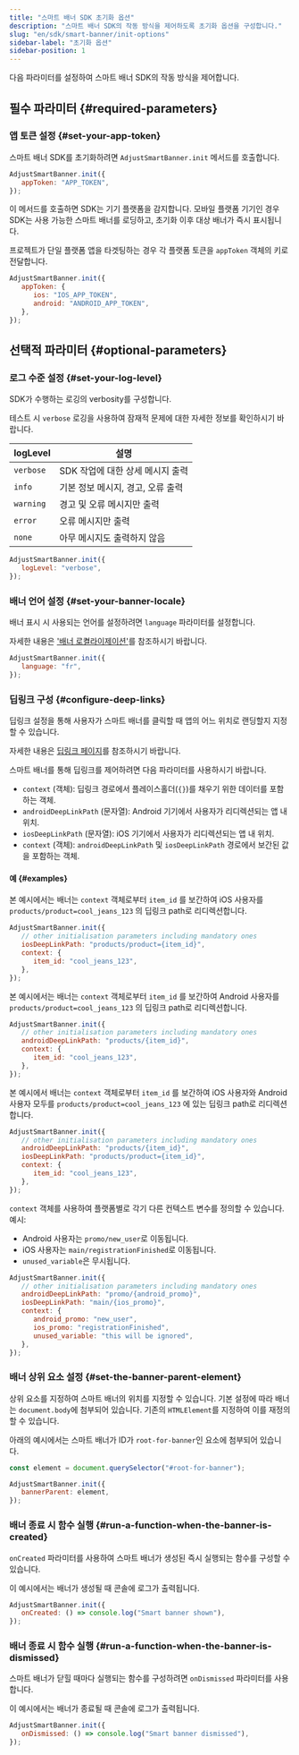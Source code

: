 ```yaml
---
title: "스마트 배너 SDK 초기화 옵션"
description: "스마트 배너 SDK의 작동 방식을 제어하도록 초기화 옵션을 구성합니다."
slug: "en/sdk/smart-banner/init-options"
sidebar-label: "초기화 옵션"
sidebar-position: 1
---
```

다음 파라미터를 설정하여 스마트 배너 SDK의 작동 방식을 제어합니다.

필수 파라미터 \{\#required\-parameters\}
--------------------------------------

### 앱 토큰 설정 \{\#set\-your\-app\-token\}

스마트 배너 SDK를 초기화하려면 `AdjustSmartBanner.init` 메서드를 호출합니다.

```js
AdjustSmartBanner.init({
   appToken: "APP_TOKEN",
});
```

이 메서드를 호출하면 SDK는 기기 플랫폼을 감지합니다. 모바일 플랫폼 기기인 경우 SDK는 사용 가능한 스마트 배너를 로딩하고, 초기화 이후 대상 배너가 즉시 표시됩니다.

프로젝트가 단일 플랫폼 앱을 타겟팅하는 경우 각 플랫폼 토큰을 `appToken` 객체의 키로 전달합니다.

```js
AdjustSmartBanner.init({
   appToken: {
      ios: "IOS_APP_TOKEN",
      android: "ANDROID_APP_TOKEN",
   },
});
```

선택적 파라미터 \{\#optional\-parameters\}
---------------------------------------

### 로그 수준 설정 \{\#set\-your\-log\-level\}

SDK가 수행하는 로깅의 verbosity를 구성합니다.
<callout type="tip"> 

테스트 시 `verbose` 로깅을 사용하여 잠재적 문제에 대한 자세한 정보를 확인하시기 바랍니다.
</Callout> 

| logLevel  |          설명          |
|-----------|----------------------|
| `verbose` | SDK 작업에 대한 상세 메시지 출력 |
| `info`    | 기본 정보 메시지, 경고, 오류 출력 |
| `warning` | 경고 및 오류 메시지만 출력      |
| `error`   | 오류 메시지만 출력           |
| `none`    | 아무 메시지도 출력하지 않음      |

```js
AdjustSmartBanner.init({
   logLevel: "verbose",
});
```

### 배너 언어 설정 \{\#set\-your\-banner\-locale\}

배너 표시 시 사용되는 언어를 설정하려면 `language` 파라미터를 설정합니다.
<callout type="tip"> 

자세한 내용은 ['배너 로켤라이제이션'](/en/sdk/smart-banner#3-localize-your-banners)를 참조하시기 바랍니다.
</Callout> 

```js
AdjustSmartBanner.init({
   language: "fr",
});
```

### 딥링크 구성 \{\#configure\-deep\-links\}

딥링크 설정을 통해 사용자가 스마트 배너를 클릭할 때 앱의 어느 위치로 랜딩할지 지정할 수 있습니다.
<callout type="tip"> 

자세한 내용은 [딥링크 페이지](/en/sdk/smart-banner/deep-linking)를 참조하시기 바랍니다.
</Callout> 

스마트 배너를 통해 딥링크를 제어하려면 다음 파라미터를 사용하시기 바랍니다.

* `context` \(객체\): 딥링크 경로에서 플레이스홀더\(`{}`\)를 채우기 위한 데이터를 포함하는 객체.
* `androidDeepLinkPath` \(문자열\): Android 기기에서 사용자가 리디렉션되는 앱 내 위치.
* `iosDeepLinkPath` \(문자열\): iOS 기기에서 사용자가 리디렉션되는 앱 내 위치.
* `context` \(객체\): `androidDeepLinkPath` 및 `iosDeepLinkPath` 경로에서 보간된 값을 포함하는 객체.

#### 예 \{\#examples\}

본 예시에서는 배너는 `context` 객체로부터 `item_id` 를 보간하여 iOS 사용자를 `products/product=cool_jeans_123` 의 딥링크 path로 리디렉션합니다.

```js
AdjustSmartBanner.init({
   // other initialisation parameters including mandatory ones
   iosDeepLinkPath: "products/product={item_id}",
   context: {
      item_id: "cool_jeans_123",
   },
});
```

본 예시에서는 배너는 `context` 객체로부터 `item_id` 를 보간하여 Android 사용자를 `products/product=cool_jeans_123` 의 딥링크 path로 리디렉션합니다.

```js
AdjustSmartBanner.init({
   // other initialisation parameters including mandatory ones
   androidDeepLinkPath: "products/{item_id}",
   context: {
      item_id: "cool_jeans_123",
   },
});
```

본 예시에서 배너는 `context` 객체로부터 `item_id` 를 보간하여 iOS 사용자와 Android 사용자 모두를 `products/product=cool_jeans_123` 에 있는 딥링크 path로 리디렉션합니다.

```js
AdjustSmartBanner.init({
   // other initialisation parameters including mandatory ones
   androidDeepLinkPath: "products/{item_id}",
   iosDeepLinkPath: "products/product={item_id}",
   context: {
      item_id: "cool_jeans_123",
   },
});
```

`context` 객체를 사용하여 플랫폼별로 각기 다른 컨텍스트 변수를 정의할 수 있습니다. 예시: 

* Android 사용자는 `promo/new_user`로 이동됩니다.
* iOS 사용자는 `main/registrationFinished`로 이동됩니다.
* `unused_variable`은 무시됩니다.

```js
AdjustSmartBanner.init({
   // other initialisation parameters including mandatory ones
   androidDeepLinkPath: "promo/{android_promo}",
   iosDeepLinkPath: "main/{ios_promo}",
   context: {
      android_promo: "new_user",
      ios_promo: "registrationFinished",
      unused_variable: "this will be ignored",
   },
});
```

### 배너 상위 요소 설정 \{\#set\-the\-banner\-parent\-element\}

상위 요소를 지정하여 스마트 배너의 위치를 지정할 수 있습니다. 기본 설정에 따라 배너는 `document.body`에 첨부되어 있습니다. 기존의 `HTMLElement`를 지정하여 이를 재정의할 수 있습니다.

아래의 예시에서는 스마트 배너가 ID가 `root-for-banner`인 요소에 첨부되어 있습니다.

```js
const element = document.querySelector("#root-for-banner");

AdjustSmartBanner.init({
   bannerParent: element,
});
```

### 배너 종료 시 함수 실행 \{\#run\-a\-function\-when\-the\-banner\-is\-created\}

`onCreated` 파라미터를 사용하여 스마트 배너가 생성된 즉시 실행되는 함수를 구성할 수 있습니다.

이 예시에서는 배너가 생성될 때 콘솔에 로그가 출력됩니다.

```js
AdjustSmartBanner.init({
   onCreated: () => console.log("Smart banner shown"),
});
```

### 배너 종료 시 함수 실행 \{\#run\-a\-function\-when\-the\-banner\-is\-dismissed\}

스마트 배너가 닫힐 때마다 실행되는 함수를 구성하려면 `onDismissed` 파라미터를 사용합니다.

이 예시에서는 배너가 종료될 때 콘솔에 로그가 출력됩니다.

```js
AdjustSmartBanner.init({
   onDismissed: () => console.log("Smart banner dismissed"),
});
```

